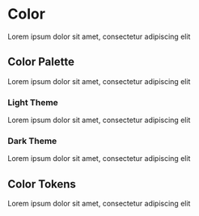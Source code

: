 
<Meta title="Guidelines & Principles/Color" />

# Color

Lorem ipsum dolor sit amet, consectetur adipiscing elit

## Color Palette

Lorem ipsum dolor sit amet, consectetur adipiscing elit

### Light Theme

Lorem ipsum dolor sit amet, consectetur adipiscing elit

### Dark Theme

Lorem ipsum dolor sit amet, consectetur adipiscing elit

## Color Tokens

Lorem ipsum dolor sit amet, consectetur adipiscing elit
